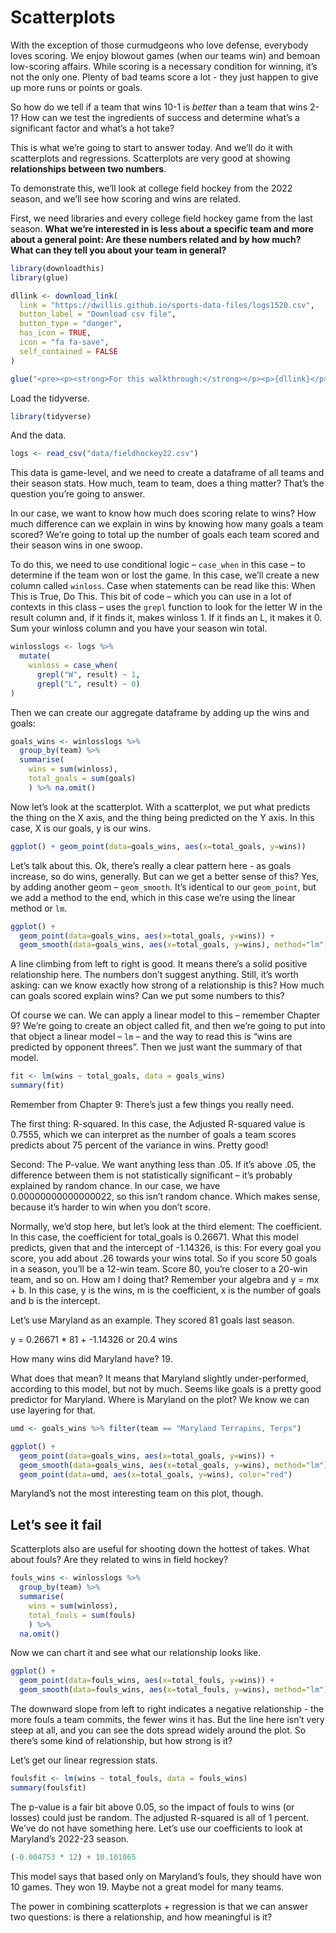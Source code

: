 # Scatterplots

With the exception of those curmudgeons who love defense, everybody loves scoring. We enjoy blowout games (when our teams win) and bemoan low-scoring affairs. While scoring is a necessary condition for winning, it's not the only one. Plenty of bad teams score a lot - they just happen to give up more runs or points or goals.

So how do we tell if a team that wins 10-1 is _better_ than a team that wins 2-1? How can we test the ingredients of success and determine what's a significant factor and what's a hot take? 

This is what we're going to start to answer today. And we'll do it with scatterplots and regressions. Scatterplots are very good at showing **relationships between two numbers**.

To demonstrate this, we'll look at college field hockey from the 2022 season, and we'll see how scoring and wins are related.

First, we need libraries and every college field hockey game from the last season. **What we're interested in is less about a specific team and more about a general point: Are these numbers related and by how much? What can they tell you about your team in general?**

```r
library(downloadthis)
library(glue)

dllink <- download_link(
  link = "https://dwillis.github.io/sports-data-files/logs1520.csv",
  button_label = "Download csv file",
  button_type = "danger",
  has_icon = TRUE,
  icon = "fa fa-save",
  self_contained = FALSE
)

glue("<pre><p><strong>For this walkthrough:</strong></p><p>{dllink}</p></pre>")
```

Load the tidyverse.

```r
library(tidyverse)
```

And the data.

```r
logs <- read_csv("data/fieldhockey22.csv")
```
This data is game-level, and we need to create a dataframe of all teams and their season stats. How much, team to team, does a thing matter? That's the question you're going to answer. 

In our case, we want to know how much does scoring relate to wins? How much difference can we explain in wins by knowing how many goals a team scored? We're going to total up the number of goals each team scored and their season wins in one swoop.

To do this, we need to use conditional logic -- `case_when` in this case -- to determine if the team won or lost the game. In this case, we'll create a new column called `winloss`. Case when statements can be read like this: When This is True, Do This. This bit of code -- which you can use in a lot of contexts in this class -- uses the `grepl` function to look for the letter W in the result column and, if it finds it, makes winloss 1. If it finds an L, it makes it 0. Sum your winloss column and you have your season win total.

```r
winlosslogs <- logs %>% 
  mutate(
    winloss = case_when(
      grepl("W", result) ~ 1, 
      grepl("L", result) ~ 0)
)
```

Then we can create our aggregate dataframe by adding up the wins and goals:

```r
goals_wins <- winlosslogs %>% 
  group_by(team) %>% 
  summarise(
    wins = sum(winloss), 
    total_goals = sum(goals)
    ) %>% na.omit()
```

Now let's look at the scatterplot. With a scatterplot, we put what predicts the thing on the X axis, and the thing being predicted on the Y axis. In this case, X is our goals, y is our wins.

```r
ggplot() + geom_point(data=goals_wins, aes(x=total_goals, y=wins))
```

Let's talk about this. Ok, there's really a clear pattern here - as goals increase, so do wins, generally. But can we get a better sense of this? Yes, by adding another geom -- `geom_smooth`. It's identical to our `geom_point`, but we add a method to the end, which in this case we're using the linear method or `lm`.

```r
ggplot() + 
  geom_point(data=goals_wins, aes(x=total_goals, y=wins)) +
  geom_smooth(data=goals_wins, aes(x=total_goals, y=wins), method="lm")
```

A line climbing from left to right is good. It means there's a solid positive relationship here. The numbers don't suggest anything. Still, it's worth asking: can we know exactly how strong of a relationship is this? How much can goals scored explain wins? Can we put some numbers to this?

Of course we can. We can apply a linear model to this -- remember Chapter 9? We're going to create an object called fit, and then we're going to put into that object a linear model -- `lm` -- and the way to read this is "wins are predicted by opponent threes". Then we just want the summary of that model.

```r
fit <- lm(wins ~ total_goals, data = goals_wins)
summary(fit)
```

Remember from Chapter 9: There's just a few things you really need.

The first thing: R-squared. In this case, the Adjusted R-squared value is 0.7555, which we can interpret as the number of goals a team scores predicts about 75 percent of the variance in wins. Pretty good!

Second: The P-value. We want anything less than .05. If it's above .05, the difference between them is not statistically significant -- it's probably explained by random chance. In our case, we have 0.00000000000000022, so this isn't random chance. Which makes sense, because it's harder to win when you don't score.

Normally, we'd stop here, but let's look at the third element: The coefficient. In this case, the coefficient for total_goals is 0.26671. What this model predicts, given that and the intercept of -1.14326, is this: For every goal you score, you add about .26 towards your wins total. So if you score 50 goals in a season, you'll be a 12-win team. Score 80, you're closer to a 20-win team, and so on. How am I doing that? Remember your algebra and y = mx + b. In this case, y is the wins, m is the coefficient, x is the number of goals and b is the intercept. 

Let's use Maryland as an example. They scored 81 goals last season.

y = 0.26671 * 81 + -1.14326 or 20.4 wins

How many wins did Maryland have? 19. 

What does that mean? It means that Maryland slightly under-performed, according to this model, but not by much. Seems like goals is a pretty good predictor for Maryland. Where is Maryland on the plot? We know we can use layering for that. 

```r
umd <- goals_wins %>% filter(team == "Maryland Terrapins, Terps")
```

```r
ggplot() + 
  geom_point(data=goals_wins, aes(x=total_goals, y=wins)) +
  geom_smooth(data=goals_wins, aes(x=total_goals, y=wins), method="lm") +
  geom_point(data=umd, aes(x=total_goals, y=wins), color="red")
```

Maryland's not the most interesting team on this plot, though.

## Let's see it fail

Scatterplots also are useful for shooting down the hottest of takes. What about fouls? Are they related to wins in field hockey?

```r
fouls_wins <- winlosslogs %>% 
  group_by(team) %>% 
  summarise(
    wins = sum(winloss),
    total_fouls = sum(fouls)
    ) %>% 
  na.omit()
```

Now we can chart it and see what our relationship looks like.

```r
ggplot() + 
  geom_point(data=fouls_wins, aes(x=total_fouls, y=wins)) +
  geom_smooth(data=fouls_wins, aes(x=total_fouls, y=wins), method="lm")
```

The downward slope from left to right indicates a negative relationship - the more fouls a team commits, the fewer wins it has. But the line here isn't very steep at all, and you can see the dots spread widely around the plot. So there's some kind of relationship, but how strong is it?

Let's get our linear regression stats. 

```r
foulsfit <- lm(wins ~ total_fouls, data = fouls_wins)
summary(foulsfit)
```
The p-value is a fair bit above 0.05, so the impact of fouls to wins (or losses) could just be random. The adjusted R-squared is all of 1 percent. We've do not have something here. Let's use our coefficients to look at Maryland's 2022-23 season.

```r
(-0.004753 * 12) + 10.101065
```

This model says that based only on Maryland's fouls, they should have won 10 games. They won 19. Maybe not a great model for many teams.

The power in combining scatterplots + regression is that we can answer two questions: is there a relationship, and how meaningful is it?